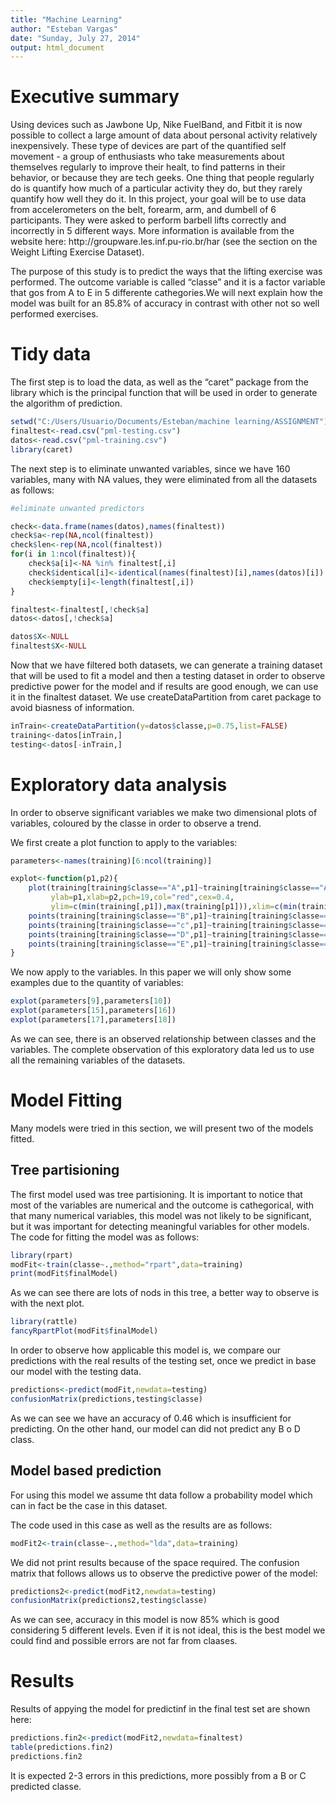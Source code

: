 ```yaml
---
title: "Machine Learning"
author: "Esteban Vargas"
date: "Sunday, July 27, 2014"
output: html_document
---
```




# Executive summary

Using devices such as Jawbone Up, Nike FuelBand, and Fitbit it is now possible to collect a large amount of data about personal activity relatively inexpensively. These type of devices are part of the quantified self movement - a group of enthusiasts who take measurements about themselves regularly to improve their healt, to find patterns in their behavior, or because they are tech geeks. One thing that people regularly do is quantify how much of a particular activity they do, but they rarely quantify how well they do it. In this project, your goal will be to use data from accelerometers on the belt, forearm, arm, and dumbell of 6 participants. They were asked to perform barbell lifts correctly and incorrectly in 5 different ways. More information is available from the website here: http://groupware.les.inf.pu-rio.br/har (see the section on the Weight Lifting Exercise Dataset). 

The purpose of this study is to predict the ways that the lifting exercise was performed. The outcome variable is called "classe" and it is a factor variable that gos from A to E in 5 differente cathegories.We will next explain how the model was built for an 85.8% of accuracy in contrast with other not so well performed exercises.



# Tidy data

The first step is to load the data, as well as the "caret" package from the library which is the principal function that will be used in order to generate the algorithm of prediction.

```r
setwd("C:/Users/Usuario/Documents/Esteban/machine learning/ASSIGNMENT")
finaltest<-read.csv("pml-testing.csv")
datos<-read.csv("pml-training.csv")
library(caret)
```

The next step is to eliminate unwanted variables, since we have 160 variables, many with NA values, they were eliminated from all the datasets as follows:

```r
#eliminate unwanted predictors

check<-data.frame(names(datos),names(finaltest))
check$a<-rep(NA,ncol(finaltest))
check$len<-rep(NA,ncol(finaltest))
for(i in 1:ncol(finaltest)){
    check$a[i]<-NA %in% finaltest[,i]
    check$identical[i]<-identical(names(finaltest)[i],names(datos)[i])    
    check$empty[i]<-length(finaltest[,i])
}

finaltest<-finaltest[,!check$a]
datos<-datos[,!check$a]

datos$X<-NULL
finaltest$X<-NULL

```

Now that we have filtered both datasets, we can generate a training dataset that will be used to fit a model and then a testing dataset in order to observe predictive power for the model and if results are good enough, we can use it in the finaltest  dataset. We use createDataPartition from caret package to avoid biasness of information.


```r

inTrain<-createDataPartition(y=datos$classe,p=0.75,list=FALSE)
training<-datos[inTrain,]
testing<-datos[-inTrain,]

```


# Exploratory data analysis

In order to observe significant variables we make two dimensional plots of variables, coloured by the classe in order to observe a trend.

We first create a plot function to apply to the variables:

```r
parameters<-names(training)[6:ncol(training)]

explot<-function(p1,p2){
    plot(training[training$classe=="A",p1]~training[training$classe=="A",p2],
         ylab=p1,xlab=p2,pch=19,col="red",cex=0.4,
         ylim=c(min(training[,p1]),max(training[p1])),xlim=c(min(training[,p2]),max(training[,p2])))
    points(training[training$classe=="B",p1]~training[training$classe=="B",p2],pch=19,col="lightgreen",cex=0.4)
    points(training[training$classe=="c",p1]~training[training$classe=="c",p2],pch=19,col="purple",cex=0.4)
    points(training[training$classe=="D",p1]~training[training$classe=="D",p2],pch=19,col="yellow",cex=0.4)
    points(training[training$classe=="E",p1]~training[training$classe=="E",p2],pch=19,col="grey",cex=0.4)
}

```

We now apply to the variables. In this paper we will only show some examples due to the quantity of variables:

```r
explot(parameters[9],parameters[10])
explot(parameters[15],parameters[16])
explot(parameters[17],parameters[18])
```

As we can see, there is an observed relationship between classes and the variables. The complete observation of this exploratory data led us to use all the remaining variables of the datasets.


# Model Fitting

Many models were tried in this section, we will present two of the models fitted.

## Tree partisioning

The first model used was tree partisioning. It is important to notice that most of the variables are numerical and the outcome is cathegorical, with that many numerical variables, this model was not likely to be significant, but it was important for detecting meaningful variables for other models. The code for fitting the model was as follows:

```r
library(rpart)
modFit<-train(classe~.,method="rpart",data=training)
print(modFit$finalModel)
```

As we can see there are lots of nods in this tree, a better way to observe is with the  next plot.

```r
library(rattle)
fancyRpartPlot(modFit$finalModel)

```

In order to observe how applicable this model is, we compare our predictions with the real results of the testing set, once we predict in base our model with the testing data.

```r
predictions<-predict(modFit,newdata=testing)
confusionMatrix(predictions,testing$classe)

```

As we can see we have an accuracy of 0.46 which is insufficient for predicting. On the other hand, our model can did not predict any B o D class.

## Model based prediction

For using this model we assume tht data follow a probability model which can in fact be the case in this dataset. 

The code used in this case as well as the results are as follows:

```r
modFit2<-train(classe~.,method="lda",data=training)
```

We did not print results because of the space required. The confusion matrix that follows allows us to observe the predictive power of the model:

```r
predictions2<-predict(modFit2,newdata=testing)
confusionMatrix(predictions2,testing$classe)
```

As we can see, accuracy in this model is now 85% which is good considering 5 different levels. Even if it is not ideal, this is the best model we could find and possible errors are not far from claases.

# Results

Results of appying the model for predictinf in the final test set are shown here:

```r

predictions.fin2<-predict(modFit2,newdata=finaltest)
table(predictions.fin2)
predictions.fin2

```

It is expected 2-3 errors in this predictions, more possibly from a B or C predicted classe.





